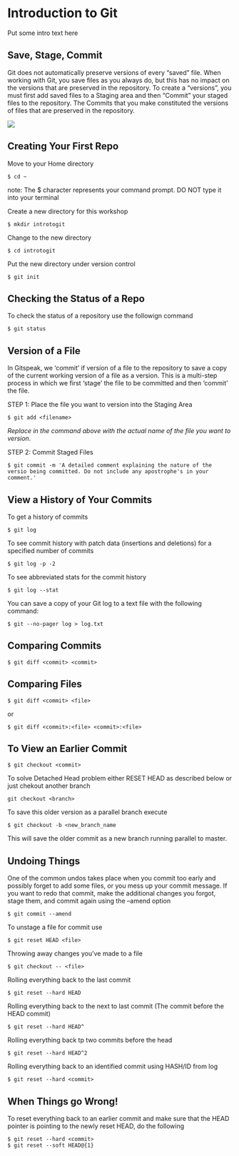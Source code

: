 # Introduction to Git

Put some intro text here

## Save, Stage, Commit

Git does not automatically preserve versions of every "saved" file. When working with Git, you save files as you always do, but this has no impact on the versions that are preserved in the repository. To create a "versions", you must first add saved files to a Staging area and then "Commit" your staged files to the repository. The Commits that you make constituted the versions of files that are preserved in the repository.

![](./img/save_stage_commit.png)

## Creating Your First Repo

Move to your Home directory

```
$ cd ~
```

note: The \$ character represents your command prompt. DO NOT type it into your terminal

Create a new directory for this workshop

```
$ mkdir introtogit
```

Change to the new directory

```
$ cd introtogit
```

Put the new directory under version control

```
$ git init
```


## Checking the Status of a Repo

To check the status of a repository use the followign command

```
$ git status
```

## Version of a File

In Gitspeak, we 'commit' if version of a file to the repository to save a copy of the current working version of a file as a version. This is a multi-step process in which we first 'stage' the file to be committed and then 'commit' the file.

STEP 1:  Place the file you want to version into the Staging Area

```
$ git add <filename>
```

*Replace <filename> in the command above with the actual name of the file you want to version.*

STEP 2: Commit Staged Files

```
$ git commit -m 'A detailed comment explaining the nature of the versio being committed. Do not include any apostrophe's in your comment.'
```

## View a History of Your Commits

To get a history of commits

```
$ git log
```

To see commit history with patch data (insertions and deletions) for a specified number of commits

```
$ git log -p -2
```

To see abbreviated stats for the commit history

```
$ git log --stat
```

You can save a copy of your Git log to a text file with the following command:

```
$ git --no-pager log > log.txt
```

## Comparing Commits

```
$ git diff <commit> <commit>
```

## Comparing Files

```
$ git diff <commit> <file>
```

or 

```
$ git diff <commit>:<file> <commit>:<file>
```

## To View an Earlier Commit

```
$ git checkout <commit>
```

To solve Detached Head problem either RESET HEAD as described below or just chekout another branch

```
git checkout <branch>
```

To save this older version as a parallel branch execute

```
$ git checkout -b <new_branch_name
```

This will save the older commit as a new branch running parallel to master.

## Undoing Things

One of the common undos takes place when you commit too early and possibly forget to add some files, or you mess up your commit message. If you want to redo that commit, make the additional changes you forgot, stage them, and commit again using the --amend option

```
$ git commit --amend
```

To unstage a file for commit use

```
$ git reset HEAD <file>
```

Throwing away changes you've made to a file

```
$ git checkout -- <file>
```

Rolling everything back to the last commit

```
$ git reset --hard HEAD
```

Rolling everything back to the next to last commit (The commit before the HEAD commit)

```
$ git reset --hard HEAD^
```

Rolling everything back tp two commits before the head

```
$ git reset --hard HEAD^2
```

Rolling everything back to an identified commit using HASH/ID from log

```
$ git reset --hard <commit>
```


## When Things go Wrong!

To reset everything back to an earlier commit and make sure that the HEAD pointer is pointing to the newly reset HEAD, do the following

```
$ git reset --hard <commit>
$ git reset --soft HEAD@{1}
```
